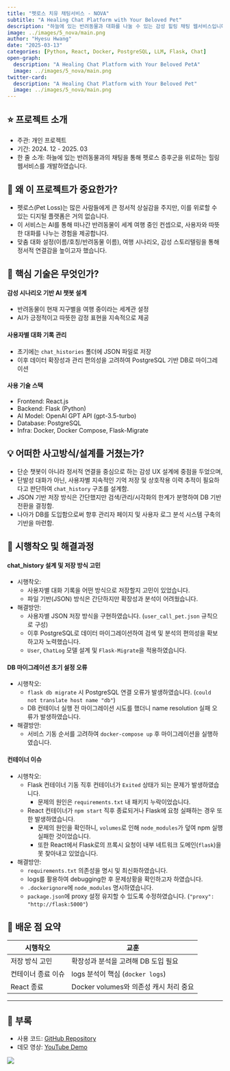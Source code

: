 ```yaml
---
title: "펫로스 치유 채팅서비스 - NOVA"
subtitle: "A Healing Chat Platform with Your Beloved Pet"
description: "하늘에 있는 반려동물과 대화를 나눌 수 있는 감성 힐링 채팅 웹서비스입니다."
image: ../images/5_nova/main.png
author: "Hyesu Hwang"
date: "2025-03-13"
categories: [Python, React, Docker, PostgreSQL, LLM, Flask, Chat]
open-graph:
  description: "A Healing Chat Platform with Your Beloved PetA"
  image: ../images/5_nova/main.png
twitter-card:
  description: "A Healing Chat Platform with Your Beloved Pet"
  image: ../images/5_nova/main.png
---
```


## ⭐ 프로젝트 소개

- 주관: 개인 프로젝트  
- 기간: 2024. 12 - 2025. 03  
- 한 줄 소개: 하늘에 있는 반려동물과의 채팅을 통해 펫로스 증후군을 위로하는 힐링 웹서비스를 개발하였습니다.

## 💎 왜 이 프로젝트가 중요한가?

- 펫로스(Pet Loss)는 많은 사람들에게 큰 정서적 상실감을 주지만, 이를 위로할 수 있는 디지털 플랫폼은 거의 없습니다.
- 이 서비스는 AI를 통해 떠나간 반려동물이 세계 여행 중인 컨셉으로, 사용자와 따뜻한 대화를 나누는 경험을 제공합니다.
- 맞춤 대화 설정(이름/호칭/반려동물 이름), 여행 시나리오, 감성 스토리텔링을 통해 정서적 연결감을 높이고자 했습니다.

## 🔎 핵심 기술은 무엇인가?

#### 감성 시나리오 기반 AI 챗봇 설계
- 반려동물이 현재 지구별을 여행 중이라는 세계관 설정
- AI가 긍정적이고 따뜻한 감정 표현을 지속적으로 제공

#### 사용자별 대화 기록 관리
- 초기에는 `chat_histories` 폴더에 JSON 파일로 저장
- 이후 데이터 확장성과 관리 편의성을 고려하여 PostgreSQL 기반 DB로 마이그레이션

#### 사용 기술 스택
- Frontend: React.js
- Backend: Flask (Python)
- AI Model: OpenAI GPT API (gpt-3.5-turbo)
- Database: PostgreSQL
- Infra: Docker, Docker Compose, Flask-Migrate

## 💡 어떠한 사고방식/설계를 거쳤는가?

- 단순 챗봇이 아니라 정서적 연결을 중심으로 하는 감성 UX 설계에 중점을 두었으며,
- 단발성 대화가 아닌, 사용자별 지속적인 기억 저장 및 상호작용 이력 추적이 필요하다고 판단하여 `chat_history` 구조를 설계함.
- JSON 기반 저장 방식은 간단했지만 검색/관리/시각화의 한계가 분명하여 DB 기반 전환을 결정함.
- 나아가 DB를 도입함으로써 향후 관리자 페이지 및 사용자 로그 분석 시스템 구축의 기반을 마련함.

## 🌄 시행착오 및 해결과정

#### chat_history 설계 및 저장 방식 고민
- 시행착오:
    - 사용자별 대화 기록을 어떤 방식으로 저장할지 고민이 있었습니다.
    - 파일 기반(JSON) 방식은 간단하지만 확장성과 분석이 어려웠습니다.
- 해결방안:
  - 사용자별 JSON 저장 방식을 구현하였습니다. (`user_call_pet.json` 규칙으로 구성)
  - 이후 PostgreSQL로 데이터 마이그레이션하여 검색 및 분석의 편의성을 확보하고자 노력했습니다.
  - `User`, `ChatLog` 모델 설계 및 `Flask-Migrate`을 적용하였습니다.

#### DB 마이그레이션 초기 설정 오류
- 시행착오:
    - `flask db migrate` 시 PostgreSQL 연결 오류가 발생하였습니다. (`could not translate host name "db"`)
    - DB 컨테이너 실행 전 마이그레이션 시도를 했더니 name resolution 실패 오류가 발생하였습니다.
- 해결방안:
    - 서비스 기동 순서를 고려하여 `docker-compose up` 후 마이그레이션을 실행하였습니다.

#### 컨테이너 이슈
- 시행착오:
    - Flask 컨테이너 기동 직후 컨테이너가 `Exited` 상태가 되는 문제가 발생하였습니다.
        - 문제의 원인은 `requirements.txt` 내 패키지 누락이었습니다. 
    - React 컨테이너가 `npm start` 직후 종료되거나 Flask에 요청 실패하는 경우 또한 발생하였습니다.
        - 문제의 원인을 확인하니, `volumes`로 인해 `node_modules`가 덮여 npm 실행 실패한 것이었습니다.
        - 또한 React에서 Flask로의 프록시 요청이 내부 네트워크 도메인(`flask`)을 못 찾아내고 있었습니다.
- 해결방안:
  - `requirements.txt` 의존성을 명시 및 최신화하였습니다.
  - logs를 활용하여 debugging한 후 문제상황을 확인하고자 하였습니다.
  - `.dockerignore`에 `node_modules` 명시하였습니다.
  - `package.json`에 proxy 설정 유지할 수 있도록 수정하였습니다. (`"proxy": "http://flask:5000"`) 

## 📌 배운 점 요약

| 시행착오 | 교훈 |
|-----------|----------------------------|
| 저장 방식 고민 | 확장성과 분석을 고려해 DB 도입 필요 |
| 컨테이너 종료 이슈 | logs 분석이 핵심 (`docker logs`) |
| React 종료 | Docker volumes와 의존성 캐시 처리 중요 |

---

## 🧶 부록
- 사용 코드: [GitHub Repository](https://github.com/statrav/nova.git)
- 데모 영상: [YouTube Demo](https://youtube.com/shorts/3KN_LhI-nnM?feature=share)

![](../images/5_nova/demo.png)
